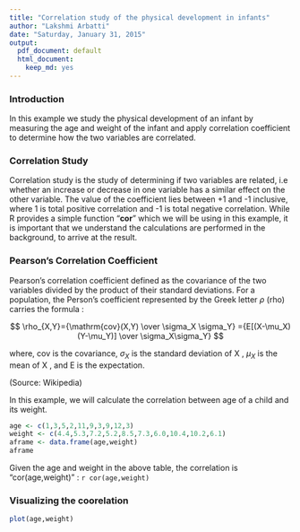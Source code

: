 ```yaml
---
title: "Correlation study of the physical development in infants"
author: "Lakshmi Arbatti"
date: "Saturday, January 31, 2015"
output:
  pdf_document: default
  html_document:
    keep_md: yes
---
```

### Introduction  

In this example we study the physical development of an infant by measuring the age and weight of the infant and apply correlation coefficient to determine how the two variables are correlated.

### Correlation Study  

Correlation study is the study of determining if two variables are related, i.e whether an increase or decrease in one variable has a similar effect on the other variable. The value of the coefficient lies between +1 and -1 inclusive, where 1 is total positive correlation and -1 is total negative correlation. While R provides a simple function "__cor__ " which we will be using in this example, it is important that we understand the calculations are performed in the background, to arrive at the result.

### Pearson's Correlation Coefficient  

Pearson's correlation coefficient defined as the covariance of the two variables divided by the product of their standard deviations. For a population, the Person's coefficient represented by the Greek letter $\rho$ (rho) carries the formula :

$$
\rho_{X,Y}={\mathrm{cov}(X,Y) \over \sigma_X \sigma_Y} ={E[(X-\mu_X)(Y-\mu_Y)] \over \sigma_X\sigma_Y}
$$

where, $\mathrm{cov}$  is the covariance, $\sigma_X$  is the standard deviation of X , $\mu_X$  is the mean of X , and E  is the expectation.

(Source: Wikipedia)


In this example, we will calculate the correlation between age of a child and its weight.
```r
age <- c(1,3,5,2,11,9,3,9,12,3)
weight <- c(4.4,5.3,7.2,5.2,8.5,7.3,6.0,10.4,10.2,6.1)
aframe <- data.frame(age,weight)
aframe
```

Given the age and weight in the above table, the correlation is "cor(age,weight)" : `r cor(age,weight)`

### Visualizing the coorelation  

```r
plot(age,weight)
```
